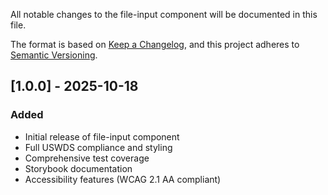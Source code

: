 
<Meta title="Forms/File Input/Changelog" />

All notable changes to the file-input component will be documented in this file.

The format is based on [Keep a Changelog](https://keepachangelog.com/en/1.0.0/),
and this project adheres to [Semantic Versioning](https://semver.org/spec/v2.0.0.html).

## [1.0.0] - 2025-10-18

### Added

- Initial release of file-input component
- Full USWDS compliance and styling
- Comprehensive test coverage
- Storybook documentation
- Accessibility features (WCAG 2.1 AA compliant)
